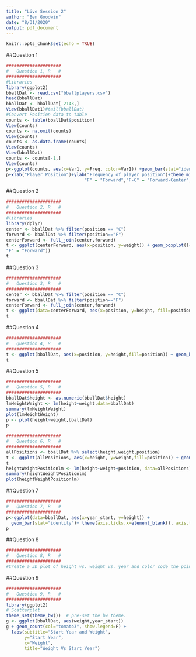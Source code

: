 ```yaml
---
title: "Live Session 2"
author: "Ben Goodwin"
date: "8/31/2020"
output: pdf_document
---
```


```r
knitr::opts_chunk$set(echo = TRUE)
```

##Question 1

```r
#####################
#   Question 1, R   #
#####################
#Libraries
library(ggplot2)
bballDat <- read.csv("bballplayers.csv")
head(bballDat)
bballDat <- bballDat[-2143,]
View(bballDat1)#tail(bballDat)
#Convert Position data to table
counts <- table(bballDat$position)
View(counts)
counts <- na.omit(counts)
View(counts)
counts <- as.data.frame(counts)
View(counts)
View(bballDat)
counts <- counts[-1,]
View(counts)
p<-ggplot(counts, aes(x=Var1, y=Freq, color=Var1)) +geom_bar(stat="identity")
p+xlab("Player Position")+ylab("Frequency of player position")+theme_minimal()+ labs(title = "Player Positions and Frequencies")+ theme(legend.position = "none")+scale_x_discrete(labels=c("C" = "Center", "C-F" = "Center-Forward",
                              "F" = "Forward","F-C" = "Forward-Center","F-G" = "Forward-Guard","G" = "Guard","G-F" = "Guard-Forward"))+geom_text(aes(label=Freq), vjust=1.6, color="blue", size=3.5)
```

##Question 2
```r
#####################
#   Question 2, R   #
#####################
#libraries
library(dplyr)
center <- bballDat %>% filter(position == "C")
forward <- bballDat %>% filter(position=="F")
centerForward <- full_join(center,forward)
t <- ggplot(centerForward, aes(x=position, y=weight)) + geom_boxplot()+xlab("Player Position")+ylab("Weight")+theme_minimal()+labs(title = "Player Positions and Weights")+scale_x_discrete(labels=c("C" = "Center", 
"F" = "Forward"))
t
```
##Question 3
```r
#####################
#   Question 3, R   #
#####################
center <- bballDat %>% filter(position == "C")
forward <- bballDat %>% filter(position=="F")
centerForward <- full_join(center,forward)
t <- ggplot(data=centerForward, aes(x=position, y=height, fill=position)) +geom_bar(stat="identity", position=position_dodge())+xlab("Player Position")+ylab("Height")+theme_minimal()+labs(title = "Player Positions and Weights")+scale_x_discrete(labels=c("C" = "Center", "F" = "Forward"))+ theme(legend.position = "none")
t
```
##Question 4

```r
#####################
#   Question 4, R   #
#####################
t <- ggplot(bballDat, aes(x=position, y=height,fill=position)) + geom_bar(stat="identity")+xlab("Player Position")+ylab("Height")+theme_minimal()+labs(title = "Player Positions and Heights")+scale_x_discrete(labels=c("C" = "Center", "C-F" = "Center-Forward","F" = "Forward","F-C" = "Forward-Center","F-G" = "Forward-Guard","G" = "Guard","G-F" = "Guard-Forward"))+ theme(axis.ticks.y=element_blank(), axis.text.y=element_blank())
t
```
##Question 5

```r
#####################
#   Question 5, R   #
#####################
bballDat$height <- as.numeric(bballDat$height)
lmHeightWeight <- lm(height~weight,data=bballDat)
summary(lmHeightWeight)
plot(lmHeightWeight)
p <- plot(height~weight,bballDat)
p
```
```r
#####################
#   Question 6, R   #
#####################
allPositions <- bballDat %>% select(height,weight,position)
t <- ggplot(allPositions, aes(x=height, y=weight,fill=position)) + geom_boxplot()+xlab("Player Height")+ylab("Player Weight")+theme_minimal()+labs(title = "Player Positions, Weights, and Heights ")+scale_x_discrete(labels=c("C" = "Center", "C-F" = "Center-Forward","F" = "Forward","F-C" = "Forward-Center","F-G" = "Forward-Guard","G" = "Guard","G-F" = "Guard-Forward"))
t
heightWeightPositionlm <- lm(height~weight+position, data=allPositions)
summary(heightWeightPositionlm)
plot(heightWeightPositionlm)
```
##Question 7
```r
#####################
#   Question 7, R   #
#####################
p<-ggplot(data=bballDat, aes(x=year_start, y=height)) +
  geom_bar(stat="identity")+ theme(axis.ticks.x=element_blank(), axis.text.x=element_blank())+ylab("Height")+xlab("Stating Year")
p
```
##Question 8
```r
#####################
#   Question 8, R   #
#####################
#Create a 3D plot of height vs. weight vs. year and color code the points by position
```


##Question 9

```r
#####################
#   Question 9, R   #
#####################
library(ggplot2)
# Scatterplot
theme_set(theme_bw())  # pre-set the bw theme.
g <- ggplot(bballDat, aes(weight,year_start))
g + geom_count(col="tomato3", show.legend=F) +
  labs(subtitle="Start Year and Weight", 
       y="Start Year", 
       x="Weight", 
       title="Weight Vs Start Year")
```